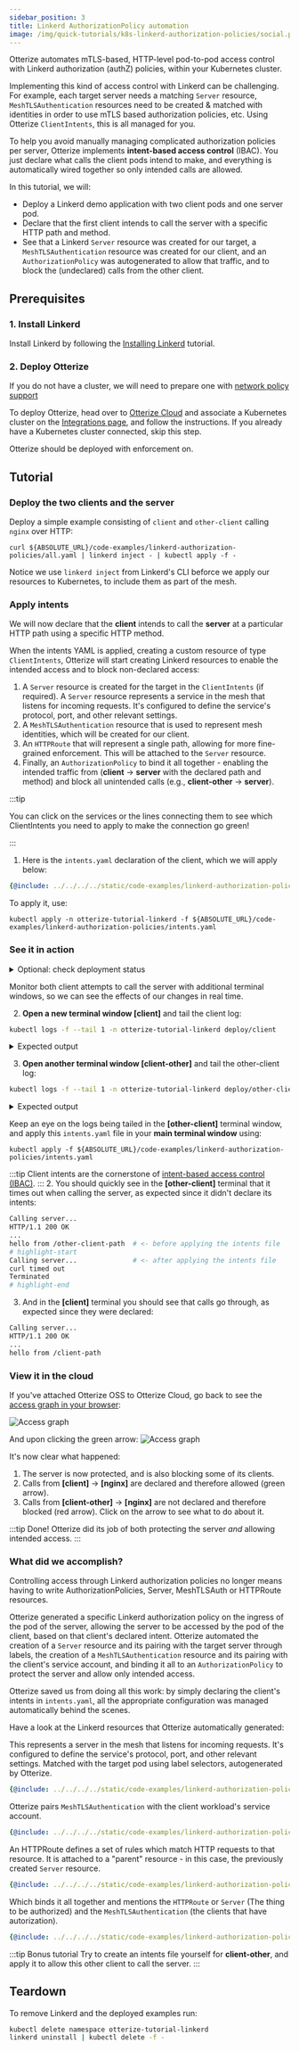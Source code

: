 ```yaml
---
sidebar_position: 3
title: Linkerd AuthorizationPolicy automation
image: /img/quick-tutorials/k8s-linkerd-authorization-policies/social.png
---
```



Otterize automates mTLS-based, HTTP-level pod-to-pod access control with Linkerd authorization (authZ) policies, within your Kubernetes cluster.

Implementing this kind of access control with Linkerd can be challenging.
For example, each target server needs a matching `Server` resource, `MeshTLSAuthentication` resources need to be created & matched with identities
in order to use mTLS based authorization policies, etc. Using Otterize `ClientIntents`, this is all managed for you.

To help you avoid manually managing complicated authorization policies per server, Otterize implements **intent-based access control** (IBAC).
You just declare what calls the client pods intend to make,
and everything is automatically wired together so only intended calls are allowed.

In this tutorial, we will:

- Deploy a Linkerd demo application with two client pods and one server pod.
- Declare that the first client intends to call the server with a specific HTTP path and method.
- See that a Linkerd `Server` resource was created for our target, a `MeshTLSAuthentication` resource was created for our client, and an `AuthorizationPolicy` was autogenerated to allow that traffic, and to block the (undeclared) calls from the other client.

## Prerequisites

### 1. Install Linkerd
Install Linkerd by following the [Installing Linkerd](https://linkerd.io/2-edge/tasks/install/) tutorial.

### 2. Deploy Otterize
If you do not have a cluster, we will need to prepare one with [network policy support](/overview/installation#create-a-cluster-with-support-for-network-policies)

To deploy Otterize, head over to [Otterize Cloud](https://app.otterize.com) and associate a Kubernetes cluster on the [Integrations page](https://app.otterize.com/integrations), and follow the instructions. If you already have a Kubernetes cluster connected, skip this step.

Otterize should be deployed with enforcement on.

## Tutorial

### Deploy the two clients and the server

Deploy a simple example consisting of `client` and `other-client` calling `nginx` over HTTP:

```shell
curl ${ABSOLUTE_URL}/code-examples/linkerd-authorization-policies/all.yaml | linkerd inject - | kubectl apply -f -
```

Notice we use `linkerd inject` from Linkerd's CLI beforce we apply our resources to Kubernetes, to include them as part of the mesh.

### Apply intents

We will now declare that the **client** intends to call the **server** at a particular HTTP path using a specific HTTP method.

When the intents YAML is applied, creating a custom resource of type `ClientIntents`,
Otterize will start creating Linkerd resources to enable the intended access and to block non-declared access:
1. A `Server` resource is created for the target in the `ClientIntents` (if required). A `Server` resource represents a service in the mesh that listens for incoming requests. It's configured to define the service's protocol, port, and other relevant settings.
2. A `MeshTLSAuthentication` resource that is used to represent mesh identities, which will be created for our client.
3. An `HTTPRoute` that will represent a single path, allowing for more fine-grained enforcement. This will be attached to the `Server` resource.
4. Finally, an `AuthorizationPolicy` to bind it all together - enabling the intended traffic from
(**client** &rarr; **server** with the declared path and method) and block all unintended calls (e.g., **client-other** &rarr; **server**).

:::tip

You can click on the services or the lines connecting them to see which ClientIntents you need to apply to make the connection go green!

:::

1. Here is the `intents.yaml` declaration of the client, which we will apply below:

```yaml
{@include: ../../../../static/code-examples/linkerd-authorization-policies/intents.yaml}
```

To apply it, use:
```shell
kubectl apply -n otterize-tutorial-linkerd -f ${ABSOLUTE_URL}/code-examples/linkerd-authorization-policies/intents.yaml
```
### See it in action

<details>
    <summary>Optional: check deployment status</summary>
    Check that the client and server pods were deployed

    ```bash
    kubectl get pods -n otterize-tutorial-linkerd
    ```

    You should see

    ```
    NAME                           READY   STATUS    RESTARTS   AGE
    client-68b775f766-749r4         2/2     Running   0          32s
    nginx-c646898-2lq7l             2/2     Running   0          32s
    other-client-74cc54f7b5-9rctd   2/2     Running   0          32s
    ```

</details>

Monitor both client attempts to call the server with additional terminal windows,
so we can see the effects of our changes in real time.

2. **Open a new terminal window [client]** and tail the client log:

```bash
kubectl logs -f --tail 1 -n otterize-tutorial-linkerd deploy/client
```

<details>
    <summary>Expected output</summary>

    At this point the client should be able to communicate with the server:

    ```
    Calling server...
    HTTP/1.1 200 OK
    ...
    hello from /client-path
    ```

</details>

3. **Open another terminal window [client-other]** and tail the other-client log:

```bash
kubectl logs -f --tail 1 -n otterize-tutorial-linkerd deploy/other-client
```

<details>
    <summary>Expected output</summary>

    At this point the client should be able to communicate with the server:

    ```
    Calling server...
    HTTP/1.1 200 OK
    ...
    hello from /other-client-path
    ```

</details>

Keep an eye on the logs being tailed in the **[other-client]** terminal window,
and apply this `intents.yaml` file in your **main terminal window** using:

```shell
kubectl apply -f ${ABSOLUTE_URL}/code-examples/linkerd-authorization-policies/intents.yaml
```

:::tip
Client intents are the cornerstone of [intent-based access control (IBAC)](/overview/intent-based-access-control).
::: 2. You should quickly see in the **[other-client]** terminal that it times out when calling the server,
as expected since it didn't declare its intents:

```bash
Calling server...
HTTP/1.1 200 OK
...
hello from /other-client-path  # <- before applying the intents file
# highlight-start
Calling server...              # <- after applying the intents file
curl timed out
Terminated
# highlight-end
```

3. And in the **[client]** terminal you should see that calls go through, as expected since they were declared:

```bash
Calling server...
HTTP/1.1 200 OK
...
hello from /client-path
```


### View it in the cloud
If you've attached Otterize OSS to Otterize Cloud, go back to see the [access graph in your browser](https://app.otterize.com):

![Access graph](/img/quick-tutorials/linkerd/linkerd.png)

And upon clicking the green arrow:
![Access graph](/img/quick-tutorials/linkerd/linkerd_viz.png)

It's now clear what happened:

1. The server is now protected, and is also blocking some of its clients.
2. Calls from **[client]** &rarr; **[nginx]** are declared and therefore allowed (green arrow).
3. Calls from **[client-other]** &rarr; **[nginx]** are not declared and therefore blocked (red arrow). Click on the arrow to see what to do about it.

:::tip Done!
Otterize did its job of both protecting the server _and_ allowing intended access.
:::

### What did we accomplish?

Controlling access through Linkerd authorization policies no longer means having to write AuthorizationPolicies, Server, MeshTLSAuth or HTTPRoute resources.

Otterize generated a specific Linkerd authorization policy on the ingress of the pod of the server, allowing the server to
be accessed by the pod of the client, based on that client's declared intent. Otterize automated the creation of a `Server` resource
and its pairing with the target server through labels, the creation of a `MeshTLSAuthentication` resource and its pairing with the client's service account,
and binding it all to an `AuthorizationPolicy` to protect the server and allow only intended access.

Otterize saved us from doing all this work: by simply declaring the client's intents in `intents.yaml`,
all the appropriate configuration was managed automatically behind the scenes.

Have a look at the Linkerd resources that Otterize automatically generated:

<Tabs>

<TabItem value="server.yaml" label="Server" default>

This represents a server in the mesh that listens for incoming requests. It's configured to define the service's protocol, port, and other relevant settings.
Matched with the target pod using label selectors, autogenerated by Otterize.

```yaml
{@include: ../../../../static/code-examples/linkerd-authorization-policies/resources/server.yaml}
```

</TabItem>

<TabItem value="meshtlsauth.yaml" label="MeshTLSAuthentication" default>

Otterize pairs `MeshTLSAuthentication` with the client workload's service account.

```yaml
{@include: ../../../../static/code-examples/linkerd-authorization-policies/resources/meshtlsauth.yaml}
```

</TabItem>
<TabItem value="httproute.yaml" label="HTTPRoute" default>

An HTTPRoute defines a set of rules which match HTTP requests to that resource. It is attached to a "parent" resource - in this case, the previously created `Server` resource.

```yaml
{@include: ../../../../static/code-examples/linkerd-authorization-policies/resources/httproute.yaml}
```

</TabItem>
<TabItem value="authpolicy.yaml" label="AuthorizationPolicy" default>

Which binds it all together and mentions the `HTTPRoute` or `Server` (The thing to be authorized) and the `MeshTLSAuthentication` (the clients that have autorization).

```yaml
{@include: ../../../../static/code-examples/linkerd-authorization-policies/resources/authpolicy.yaml}
```

</TabItem>

</Tabs>



:::tip Bonus tutorial
Try to create an intents file yourself for **client-other**, and apply it to allow this other client to call the server.
:::

## Teardown

To remove Linkerd and the deployed examples run:

```bash
kubectl delete namespace otterize-tutorial-linkerd
linkerd uninstall | kubectl delete -f -
```
